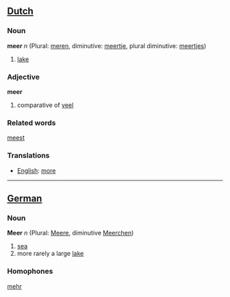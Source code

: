 ==[[Dutch]]==
=== Noun ===
'''meer''' ''n'' (Plural: [[meren]], diminutive: [[meertje]], plural diminutive: [[meertjes]])

# [[lake]]

=== Adjective ===
'''meer'''

#comparative of [[veel]]

=== Related words ===
[[meest]]

=== Translations ===
*[[English]]: [[more]]

----

==[[German]]==
=== Noun ===
'''Meer''' ''n'' (Plural: [[Meere]], diminutive [[Meerchen]])

# [[sea]]
# more rarely a large [[lake]]

=== Homophones ===
[[mehr]]